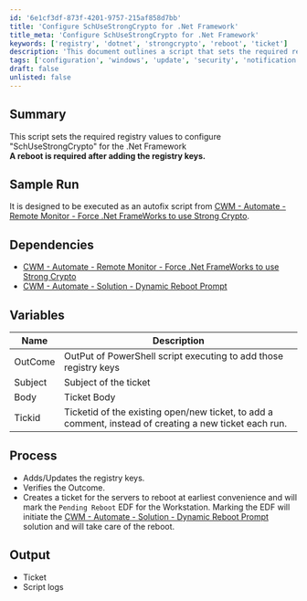 ```yaml
---
id: '6e1cf3df-873f-4201-9757-215af858d7bb'
title: 'Configure SchUseStrongCrypto for .Net Framework'
title_meta: 'Configure SchUseStrongCrypto for .Net Framework'
keywords: ['registry', 'dotnet', 'strongcrypto', 'reboot', 'ticket']
description: 'This document outlines a script that sets the required registry values to configure "SchUseStrongCrypto" for the .Net Framework. A reboot is required after adding the registry keys. The script is designed to be executed as an autofix script from ConnectWise Automate, ensuring proper configuration and ticket management for reboots.'
tags: ['configuration', 'windows', 'update', 'security', 'notification']
draft: false
unlisted: false
---
```

## Summary

This script sets the required registry values to configure "SchUseStrongCrypto" for the .Net Framework  
**A reboot is required after adding the registry keys.**

## Sample Run

It is designed to be executed as an autofix script from [CWM - Automate - Remote Monitor - Force .Net FrameWorks to use Strong Crypto](https://proval.itglue.com/5078775/docs/10861706).

## Dependencies

- [CWM - Automate - Remote Monitor - Force .Net FrameWorks to use Strong Crypto](https://proval.itglue.com/5078775/docs/10861706)  
- [CWM - Automate - Solution - Dynamic Reboot Prompt](https://proval.itglue.com/DOC-6276508-10910733)  

## Variables

| Name     | Description                                                                                                   |
|----------|---------------------------------------------------------------------------------------------------------------|
| OutCome  | OutPut of PowerShell script executing to add those registry keys                                             |
| Subject  | Subject of the ticket                                                                                         |
| Body     | Ticket Body                                                                                                   |
| Tickid   | Ticketid of the existing open/new ticket, to add a comment, instead of creating a new ticket each run.      |

## Process

- Adds/Updates the registry keys.
- Verifies the Outcome. 
- Creates a ticket for the servers to reboot at earliest convenience and will mark the `Pending Reboot` EDF for the Workstation. Marking the EDF will initiate the [CWM - Automate - Solution - Dynamic Reboot Prompt](https://proval.itglue.com/DOC-6276508-10910733) solution and will take care of the reboot.

## Output

- Ticket
- Script logs











